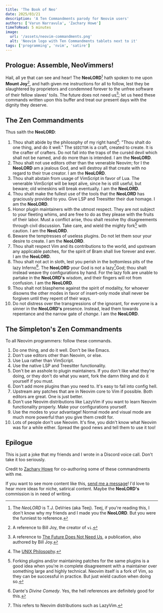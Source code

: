 ```yaml
---
title: 'The Book of Neo'
date: 2025/03/21
description: 'A Ten Commandments parody for Neovim users'
authors: ['Varun Narravula', 'Zachary Howe']
timeToRead: 5 minutes
image:
  url: '/assets/neovim-commandments.png'
  alt: 'Neovim logo with Ten Commandments tablets next to it'
tags: ['programming', 'nvim', 'satire']
---
```


## Prologue: Assemble, NeoVimmers!

Hail, all ye that can see and hear! The **NeoLORD**[^neolord] hath spoken to me
upon **Mount Joy**[^mountjoy], and hath given me instructions for all to follow,
lest they be slaughtered by proprietors and condemned forever to the unfree
software of their fellow slaves' toils. The future does not need us[^thefuture];
let us heed these commands written upon this buffer and treat our present days
with the dignity they deserve.

## The Zen Commandments

Thus saith the **NeoLORD**:

1. Thou shalt abide by the philosophy of my right hand[^unix]: "Thou shalt do
   one thing, and do it well." The `$EDITOR` is a craft, created to create. It
   is the crafter of crafters. Do not fall into the traps of the cursèd devil
   which shall not be named, and do more than is intended. I am the **NeoLORD**.
2. Thou shalt not use editors other than the venerable Neovim; for I the
   **NeoLORD** am a jealous God, and will destroy all that create with no regard
   to their true creator. I am the **NeoLORD**.
3. Thou shalt abstain from usage of VimScript in favor of Lua. The venerable
   VimScript will be kept alive, since he is still useful, but beware; old
   wineskins will break eventually. I am the **NeoLORD**.
4. Thou shalt make the fullest use of the tools that the **NeoLORD** has
   graciously provided to you. Give LSP and Treesitter their due homage. I am
   the **NeoLORD**.
5. Honor plugin maintainers with the utmost respect. They are not subject to
   your fleeting whims, and are free to do as they please with the fruits of
   their labor. Must a conflict arise, thou shalt resolve thy disagreements
   through civil discussion. Take care, and wield the mighty fork[^fork] with
   caution. I am the **NeoLORD**.
6. Beware the temptresses of useless plugins. Do not let them sour your desire
   to create. I am the **NeoLORD**.
7. Thou shalt respect Vim and its contributions to the world, and upstream any
   applicable patches, for the spirit of Bram shall live forever and ever. I am
   the **NeoLORD**.
8. Thou shalt not act in sloth, lest you perish in the bottomless pits of the
   lazy Inferno[^inferno]. The **NeoLORD** your God is not a lazy[^lazy]God;
   thou shalt instead weave thy configurations by hand. For the lazy folk are
   unable to partake in the **NeoLORD's** wisdom, and their fingers will rot
   from confusion. I am the **NeoLORD**.
9. Thou shalt not blaspheme against the spirit of modality, for whoever disowns
   the other modes in favor of insert-only mode shall never be forgiven until
   they repent of their ways.
10. Do not distress over the transgressions of the ignorant, for everyone is a
    sinner in the **NeoLORD's** presence. Instead, lead them towards repentance
    and the narrow gate of _change_. I am the **NeoLORD**.

## The Simpleton's Zen Commandments

To all Neovim programmers: follow these commands.

1. Do one thing, and do it well. Don't be like Emacs.
2. Don't use editors other than Neovim, or else.
3. Use Lua rather than VimScript.
4. Use the native LSP and Treesitter functionality.
5. Don't be an asshole to plugin maintainers. If you don't like what they're
   doing, or they don't do what you want, fork the damn thing and do it yourself
   if you must.
6. Don't add more plugins than you need to. It's easy to fall into config hell.
7. Upstream any patches that are in Neovim core to Vim if possible. Both editors
   are great. One is just better.
8. Don't use Neovim distributions like LazyVim if you want to learn Neovim
   functionality properly. Make your configurations yourself.
9. Use the modes to your advantage! Normal mode and visual mode are much more
   powerful than you give them credit for.
10. Lots of people don't use Neovim. It's fine, you didn't know what Neovim was
    for a while either. Spread the good news and tell them to use it too!

## Epilogue

This is just a joke that my friends and I wrote in a Discord voice call. Don't
take it too seriously.

Credit to [Zachary Howe](https://www.linkedin.com/in/zach-howe-016603173/) for
co-authoring some of these commandments with me.

If you want to see more content like this,
[send me a message](https://snare.dev/about)! I'd love to hear more ideas for
niche, satirical content. Maybe the **NeoLORD's** commission is in need of
writing.

[^neolord]:
    The _NeoLORD_ is T.J. DeVries (aka Teej). Teej, if you're reading this, I
    don't know why my friends and I made you the **NeoLORD**. But you were the
    funniest to reference.

[^mountjoy]: A reference to Bill Joy, the creator of `vi`.
[^thefuture]:
    A reference to
    [The Future Does Not Need Us](https://sites.cc.gatech.edu/computing/nano/documents/Joy%20-%20Why%20the%20Future%20Doesn%27t%20Need%20Us.pdf),
    a publication, also authored by Bill Joy.

[^unix]: The [UNIX Philosophy](https://en.wikipedia.org/wiki/Unix_philosophy).
[^fork]:
    Forking plugins and/or maintaining patches for the same plugins is a good
    idea when you're in complete disagreement with a maintainer over something
    large and highly technical. Neovim itself is a fork of Vim, so they can be
    successful in practice. But just wield caution when doing so.

[^inferno]:
    Dante's _Divine Comedy_. Yes, the hell references are definitely good for
    this.

[^lazy]: This refers to Neovim distributions such as LazyVim.
